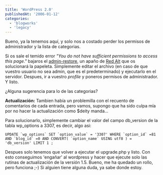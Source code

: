 ```yaml
---
title: 'WordPress 2.0'
publishedAt: '2006-01-12'
categories:
  - 'blogworks'
  - 'legacy'
---
```


Bueno, ya la tenemos aquí, y solo nos a costado perder los permisos de administrador y la lista de categorias.

Si os sale el temido error _"You do not have sufficient permissions to access this page."_ bajaros el [admin-restore](http://redalt.com/downloads/wp2/restore-admin.zip 'admin-restore'), un apaño de [Red Alt](http://redalt.com/ 'Red Alt') que os solucionará la papeleta. Simplemente editar el archivo (en caso de que vuestro usuario no sea admin, que es el predeterminado) y ejecutarlo en el servidor. Despues, ir a vuestro _profile_ y poneros permisos de administrador. Y listo.

¿Alguna sugerencia para lo de las categorias?

**Actualización:** Tambien había un problemilla con el recuento de comentarios de cada entrada, pero vamos, supongo que ha sido culpa mía por no hacer la actualización como $deity manda...

Para solucionarlo, simplemente cambiar el valor del campo db_version de la tabla wp_options a 3307, es decir, algo asi:

`` UPDATE `wp_options` SET `option_value` = '3307' WHERE `option_id` =81 AND `blog_id` =0 AND CONVERT( `option_name` USING utf8 ) = 'db_version' LIMIT 1 ; ``

Despues solo tenemos que volver a ejecutar el upgrade.php y listo. Con esto conseguimos 'engañar' al wordpress y hacer que ejecute solo las rutinas de actualización de la versión 1.5. Bueno, me ha quedado un rollo, pero funciona ;-) Si alguien tiene alguna duda, ya sabe donde estoy.
